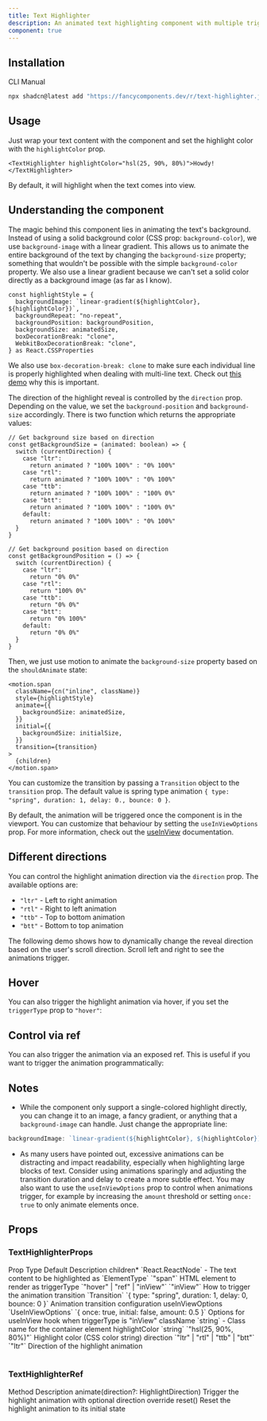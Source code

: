 ```yaml
---
title: Text Highlighter
description: An animated text highlighting component with multiple trigger modes and directional animations.
component: true
---
```


<ComponentPreview name="text-highlighter-demo"/>

## Installation

<Tabs defaultValue="cli">

<TabsList>
  <TabsTrigger value="cli">CLI</TabsTrigger>
  <TabsTrigger value="manual">Manual</TabsTrigger>
</TabsList>
<TabsContent value="cli">

```bash
npx shadcn@latest add "https://fancycomponents.dev/r/text-highlighter.json"
```

</TabsContent>  
<TabsContent value="manual">

<ComponentSource name="text-highlighter" />

</TabsContent>
</Tabs>

## Usage

Just wrap your text content with the component and set the highlight color with the `highlightColor` prop.
```tsx
<TextHighlighter highlightColor="hsl(25, 90%, 80%)">Howdy!</TextHighlighter>
```

By default, it will highlight when the text comes into view.

## Understanding the component

The magic behind this component lies in animating the text's background. Instead of using a solid background color (CSS prop: `background-color`), we use `background-image` with a linear gradient. This allows us to animate the entire background of the text by changing the `background-size` property; something that wouldn't be possible with the simple `background-color` property. We also use a linear gradient because we can't set a solid color directly as a background image (as far as I know).

```tsx
const highlightStyle = {
  backgroundImage: `linear-gradient(${highlightColor}, ${highlightColor})`,
  backgroundRepeat: "no-repeat",
  backgroundPosition: backgroundPosition,
  backgroundSize: animatedSize,
  boxDecorationBreak: "clone",
  WebkitBoxDecorationBreak: "clone",
} as React.CSSProperties
```

We also use `box-decoration-break: clone` to make sure each individual line is properly highlighted when dealing with multi-line text. Check out [this demo](https://developer.mozilla.org/en-US/docs/Web/CSS/box-decoration-break) why this is important.

The direction of the highlight reveal is controlled by the `direction` prop. Depending on the value, we set the `background-position` and `background-size` accordingly. There is two function which returns the appropriate values:
```tsx
// Get background size based on direction
const getBackgroundSize = (animated: boolean) => {
  switch (currentDirection) {
    case "ltr":
      return animated ? "100% 100%" : "0% 100%"
    case "rtl":
      return animated ? "100% 100%" : "0% 100%"
    case "ttb":
      return animated ? "100% 100%" : "100% 0%"
    case "btt":
      return animated ? "100% 100%" : "100% 0%"
    default:
      return animated ? "100% 100%" : "0% 100%"
  }
}

// Get background position based on direction
const getBackgroundPosition = () => {
  switch (currentDirection) {
    case "ltr":
      return "0% 0%"
    case "rtl":
      return "100% 0%"
    case "ttb":
      return "0% 0%"
    case "btt":
      return "0% 100%"
    default:
      return "0% 0%"
  }
}
```

Then, we just use motion to animate the `background-size` property based on the `shouldAnimate` state:

```tsx
<motion.span
  className={cn("inline", className)}
  style={highlightStyle}
  animate={{
    backgroundSize: animatedSize,
  }}
  initial={{
    backgroundSize: initialSize,
  }}
  transition={transition}
>
  {children}
</motion.span>
```

You can customize the transition by passing a `Transition` object to the `transition` prop. The default value is spring type animation `{ type: "spring", duration: 1, delay: 0., bounce: 0 }`.

By default, the animation will be triggered once the component is in the viewport. You can customize that behaviour by setting the `useInViewOptions` prop. For more information, check out the [useInView](https://www.react-spring.io/docs/hooks/use-in-view) documentation.

## Different directions

You can control the highlight animation direction via the `direction` prop. The available options are:

- `"ltr"` - Left to right animation
- `"rtl"` - Right to left animation  
- `"ttb"` - Top to bottom animation
- `"btt"` - Bottom to top animation

The following demo shows how to dynamically change the reveal direction based on the user's scroll direction. Scroll left and right to see the animations trigger.

<ComponentPreview name="text-highlighter-scroll-demo"/>

## Hover

You can also trigger the highlight animation via hover, if you set the `triggerType` prop to `"hover"`:

<ComponentPreview name="text-highlighter-hover-demo"/>

## Control via ref

You can also trigger the animation via an exposed ref. This is useful if you want to trigger the animation programmatically:

<ComponentPreview name="text-highlighter-ref-demo"/>

## Notes

- While the component only support a single-colored highlight directly, you can change it to an image, a fancy gradient, or anything that a `background-image` can handle. Just change the appropriate line:
```ts
backgroundImage: `linear-gradient(${highlightColor}, ${highlightColor})`,   // change this to make it fancier
```

- As many users have pointed out, excessive animations can be distracting and impact readability, especially when highlighting large blocks of text. Consider using animations sparingly and adjusting the transition duration and delay to create a more subtle effect. You may also want to use the `useInViewOptions` prop to control when animations trigger, for example by increasing the `amount` threshold or setting `once: true` to only animate elements once.

## Props

### TextHighlighterProps

<Table>
  <TableHeader>
    <TableRow>
      <TableHead>Prop</TableHead>
      <TableHead>Type</TableHead>
      <TableHead>Default</TableHead>
      <TableHead>Description</TableHead>
    </TableRow>
  </TableHeader>
  <TableBody>
    <TableRow>
      <TableCell>children<span className="text-red-500">*</span></TableCell>
      <TableCell>`React.ReactNode`</TableCell>
      <TableCell>-</TableCell>
      <TableCell>The text content to be highlighted</TableCell>
    </TableRow>
    <TableRow>
      <TableCell>as</TableCell>
      <TableCell>`ElementType`</TableCell>
      <TableCell>`"span"`</TableCell>
      <TableCell>HTML element to render as</TableCell>
    </TableRow>
    <TableRow>
      <TableCell>triggerType</TableCell>
      <TableCell>`"hover" | "ref" | "inView"`</TableCell>
      <TableCell>`"inView"`</TableCell>
      <TableCell>How to trigger the animation</TableCell>
    </TableRow>
    <TableRow>
      <TableCell>transition</TableCell>
      <TableCell>`Transition`</TableCell>
      <TableCell>`{ type: "spring", duration: 1, delay: 0, bounce: 0 }`</TableCell>
      <TableCell>Animation transition configuration</TableCell>
    </TableRow>
    <TableRow>
      <TableCell>useInViewOptions</TableCell>
      <TableCell>`UseInViewOptions`</TableCell>
      <TableCell>`{ once: true, initial: false, amount: 0.5 }`</TableCell>
      <TableCell>Options for useInView hook when triggerType is "inView"</TableCell>
    </TableRow>
    <TableRow>
      <TableCell>className</TableCell>
      <TableCell>`string`</TableCell>
      <TableCell>-</TableCell>
      <TableCell>Class name for the container element</TableCell>
    </TableRow>
    <TableRow>
      <TableCell>highlightColor</TableCell>
      <TableCell>`string`</TableCell>
      <TableCell>`"hsl(25, 90%, 80%)"`</TableCell>
      <TableCell>Highlight color (CSS color string)</TableCell>
    </TableRow>
    <TableRow>
      <TableCell>direction</TableCell>
      <TableCell>`"ltr" | "rtl" | "ttb" | "btt"`</TableCell>
      <TableCell>`"ltr"`</TableCell>
      <TableCell>Direction of the highlight animation</TableCell>
    </TableRow>
  </TableBody>
</Table>

### TextHighlighterRef

<Table>
  <TableHeader>
    <TableRow>
      <TableHead>Method</TableHead>
      <TableHead>Description</TableHead>
    </TableRow>
  </TableHeader>
  <TableBody>
    <TableRow>
      <TableCell>animate(direction?: HighlightDirection)</TableCell>
      <TableCell>Trigger the highlight animation with optional direction override</TableCell>
    </TableRow>
    <TableRow>
      <TableCell>reset()</TableCell>
      <TableCell>Reset the highlight animation to its initial state</TableCell>
    </TableRow>
  </TableBody>
</Table>
